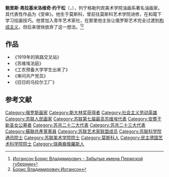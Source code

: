 '''鲍里斯·弗拉基米洛维奇·约干松'''（{{lang-ru|'''Борис Владимирович Иогансо́н'''}}，{{bd|1893年|7月13日（25日）|1973年|2月25日|catIdx=B}}），列宁格勒列宾美术学院油画系著名油画家。其代表性作品为《受审》。他生于莫斯科，曾前往莫斯科艺术学院进修，在{{tsl|en|Nikolay Kasatkin||Kasatkin}}和{{tsl|en|Malyutin||Malyutin}}麾下学习绘画技巧。他曾加入青年艺术家社，在那里他主张让俄罗斯艺术完全过渡到[[构成主义_(艺术)|构成主义]]，但后来很快放弃了这一想法。<ref>[http://www.fnperm.ru/%D0%B8%D0%BE%D0%B3%D0%B0%D0%BD%D1%81%D0%BE%D0%BD-%D0%B1%D0%BE%D1%80%D0%B8%D1%81-%D0%B2%D0%BB%D0%B0%D0%B4%D0%B8%D0%BC%D0%B8%D1%80%D0%BE%D0%B2%D0%B8%D1%87.aspx Иогансон Борис Владимирович - Забытые имена Пермской губернии]</ref><ref>[https://culture-art.ru/%D0%B1%D0%BE%D1%80%D0%B8%D1%81-%D0%B2%D0%BB%D0%B0%D0%B4%D0%B8%D0%BC%D0%B8%D1%80%D0%BE%D0%B2%D0%B8%D1%87-%D0%B8%D0%BE%D0%B3%D0%B0%D0%BD%D1%81%D0%BE%D0%BD/ Борис Владимирович Иогансон]</ref>

==作品==
*《1919年的铁路交叉站》
*《苏维埃法庭》
*《工农预备大学学生出来了》
*《审问共产党员》
*《旧日的乌拉尔工厂》

== 参考文献 ==
{{Reflist}}

{{Authority control}}
{{Russia-artist-stub}}
{{DEFAULTSORT: Ioganson, Boris}}
[[Category:俄罗斯画家|Category:俄罗斯画家]]
[[Category:斯大林奖获得者|Category:斯大林奖获得者]]
[[Category:社会主义劳动英雄|Category:社会主义劳动英雄]]
[[Category:苏联人民画家|Category:苏联人民画家]]
[[Category:苏联第七届最高苏维埃代表|Category:苏联第七届最高苏维埃代表]]
[[Category:安葬于新圣女公墓者|Category:安葬于新圣女公墓者]]
[[Category:苏共二十二大代表|Category:苏共二十二大代表]]
[[Category:苏共二十三大代表|Category:苏共二十三大代表]]
[[Category:蘇聯共產黨黨員|Category:蘇聯共產黨黨員]]
[[Category:苏联艺术家联盟成员|Category:苏联艺术家联盟成员]]
[[Category:苏联科学院通讯院士|Category:苏联科学院通讯院士]]
[[Category:苏联美术学院院士|Category:苏联美术学院院士]]
[[Category:莫斯科人|Category:莫斯科人]]
[[Category:民主德国艺术科学院院士|Category:民主德国艺术科学院院士]]
[[Category:瑞典裔俄羅斯人|Category:瑞典裔俄羅斯人]]